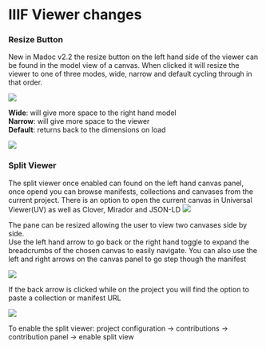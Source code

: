 # IIIF Viewer changes

### Resize Button
New in Madoc v2.2 the resize button on the left hand side of the viewer can be found in the model view of a canvas.
When clicked it will resize the viewer to one of three modes, wide, narrow and default cycling through in that order.

![](</assets/Screenshot 2023-08-11 at 11.48.06.png>)

**Wide**: will give more space to the right hand model \
**Narrow**: will give more space to the viewer \
**Default**: returns back to the dimensions on load

![](</assets/Aug-11-2023 11-59-16.gif>)

### Split Viewer
The split viewer once enabled can found on the left hand canvas panel, once opend you can browse manifests, collections and canvases from the current project.
There is an option to open the current canvas in Universal Viewer(UV) as well as Clover, Mirador and JSON-LD
![](</assets/Screenshot 2023-08-11 at 12.08.33.png>)

The pane can be resized allowing the user to view two canvases side by side. \
Use the left hand arrow to go back or the right hand toggle to expand the breadcrumbs of the chosen canvas to easily navigate. You can also use the left and right arrows on the canvas panel to go step though the manifest


![](</assets/Screenshot 2023-08-11 at 12.21.47.png>)


If the back arrow is clicked while on the project you will find the option to paste a collection or manifest URL

![](</assets/Aug-11-2023 12-15-56.gif>)

To enable the split viewer: project configuration -> contributions -> contribution panel -> enable split view